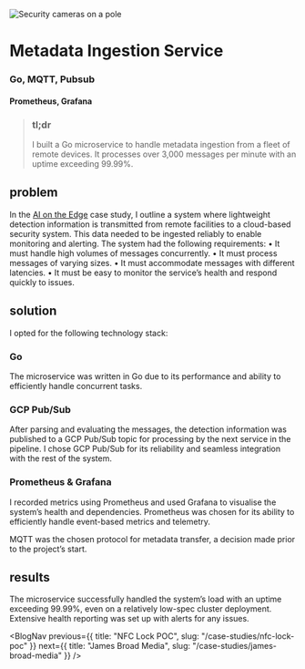 
<Image
  src={cover}
  alt="Security cameras on a pole"
  className="object-cover aspect-video"
  priority
/>

# Metadata Ingestion Service
### Go, MQTT, Pubsub
#### Prometheus, Grafana

<CompanyTile logo={logo} name="ivy Solutions" />

>### tl;dr
> I built a Go microservice to handle metadata ingestion from a fleet of remote devices. It processes over 3,000 messages per minute with an uptime exceeding 99.99%.

## problem
In the [AI on the Edge](/case-studies/ai-on-the-edge) case study, I outline a system where lightweight detection information is transmitted from remote facilities to a cloud-based security system. This data needed to be ingested reliably to enable monitoring and alerting.
The system had the following requirements:
	•	It must handle high volumes of messages concurrently.
	•	It must process messages of varying sizes.
	•	It must accommodate messages with different latencies.
	•	It must be easy to monitor the service’s health and respond quickly to issues.

## solution
I opted for the following technology stack:
### Go
The microservice was written in Go due to its performance and ability to efficiently handle concurrent tasks.
### GCP Pub/Sub
After parsing and evaluating the messages, the detection information was published to a GCP Pub/Sub topic for processing by the next service in the pipeline. I chose GCP Pub/Sub for its reliability and seamless integration with the rest of the system.
### Prometheus & Grafana
I recorded metrics using Prometheus and used Grafana to visualise the system’s health and dependencies. Prometheus was chosen for its ability to efficiently handle event-based metrics and telemetry.

MQTT was the chosen protocol for metadata transfer, a decision made prior to the project’s start.

## results
The microservice successfully handled the system’s load with an uptime exceeding 99.99%, even on a relatively low-spec cluster deployment. Extensive health reporting was set up with alerts for any issues.

<ZoomImage src={dashboard} alt="Grafana dashboard" caption="Grafana dashboard showing the health of the metadata ingestion service" />


<ContactBanner />

<BlogNav 
  previous={{ title: "NFC Lock POC", slug: "/case-studies/nfc-lock-poc" }} 
  next={{ title: "James Broad Media", slug: "/case-studies/james-broad-media" }}
/>
